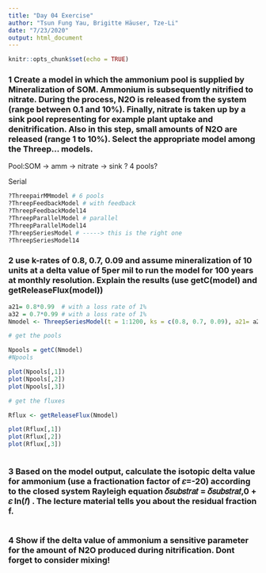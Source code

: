 ```yaml
---
title: "Day 04 Exercise"
author: "Tsun Fung Yau, Brigitte Häuser, Tze-Li"
date: "7/23/2020"
output: html_document
---
```


```r
knitr::opts_chunk$set(echo = TRUE)
```

### 1 Create a model in which the ammonium pool is supplied by Mineralization of SOM. Ammonium is subsequently nitrified to nitrate. During the process, N2O is released from the system (range between 0.1 and 10%). Finally, nitrate is taken up by a sink pool representing for example plant uptake and denitrification. Also in this step, small amounts of N2O are released (range 1 to 10%). Select the appropriate model among the Threep... models.


Pool:SOM -> amm -> nitrate -> sink ? 4 pools?

Serial



```r
?ThreepairMMmodel # 6 pools
?ThreepFeedbackModel # with feedback
?ThreepFeedbackModel14
?ThreepParallelModel # parallel
?ThreepParallelModel14
?ThreepSeriesModel # -----> this is the right one
?ThreepSeriesModel14 


```



### 2 use k-rates of 0.8, 0.7, 0.09 and assume mineralization of 10 units at a delta value of 5per mil to run the model for 100 years at monthly resolution. Explain the results (use getC(model) and getReleaseFlux(model))
```r

a21= 0.8*0.99  # with a loss rate of 1%
a32 = 0.7*0.99 # with a loss rate of 1%
Nmodel <- ThreepSeriesModel(t = 1:1200, ks = c(0.8, 0.7, 0.09), a21= a21, a32 = a32, C0=c(1, 0, 0), In = 10, xi = 1, solver = deSolve.lsoda.wrapper, pass = FALSE)

# get the pools

Npools = getC(Nmodel) 
#Npools

plot(Npools[,1])
plot(Npools[,2])
plot(Npools[,3])

# get the fluxes

Rflux <- getReleaseFlux(Nmodel)

plot(Rflux[,1])
plot(Rflux[,2])
plot(Rflux[,3])



```



### 3 Based on the model output, calculate the isotopic delta value for ammonium (use a fractionation factor of 𝜀=-20) according to the closed system Rayleigh equation 𝛿𝑠𝑢𝑏𝑠𝑡𝑟𝑎𝑡 = 𝛿𝑠𝑢𝑏𝑠𝑡𝑟𝑎𝑡,0 + 𝜀 ln(𝑓) . The lecture material tells you about the residual fraction f.
```r


```


### 4 Show if the delta value of ammonium a sensitive parameter for the amount of N2O produced during nitrification. Dont forget to consider mixing!
```r


```


